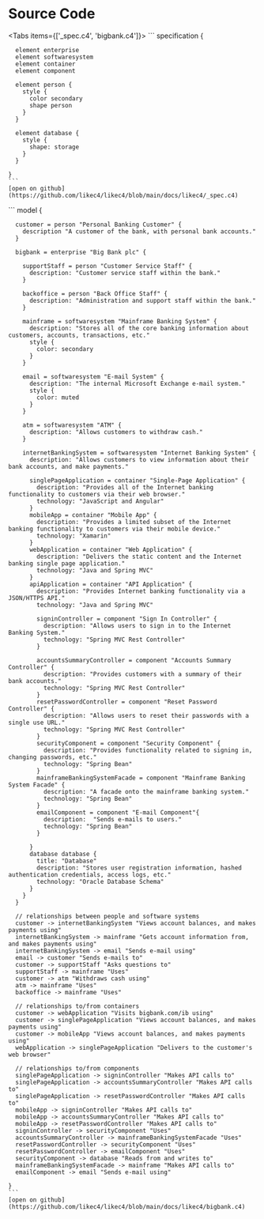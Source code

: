 
# Source Code

<Tabs items={['_spec.c4', 'bigbank.c4']}>
  <Tab>
    ```
    specification {

      element enterprise
      element softwaresystem
      element container
      element component

      element person {
        style {
          color secondary
          shape person
        }
      }

      element database {
        style {
          shape: storage
        }
      }

    }
    ```
    [open on github](https://github.com/likec4/likec4/blob/main/docs/likec4/_spec.c4)
  </Tab>
  <Tab>
    ```
    model {

      customer = person "Personal Banking Customer" {
        description "A customer of the bank, with personal bank accounts."
      }

      bigbank = enterprise "Big Bank plc" {

        supportStaff = person "Customer Service Staff" {
          description: "Customer service staff within the bank."
        }

        backoffice = person "Back Office Staff" {
          description: "Administration and support staff within the bank."
        }

        mainframe = softwaresystem "Mainframe Banking System" {
          description: "Stores all of the core banking information about customers, accounts, transactions, etc."
          style {
            color: secondary
          }
        }

        email = softwaresystem "E-mail System" {
          description: "The internal Microsoft Exchange e-mail system."
          style {
            color: muted
          }
        }

        atm = softwaresystem "ATM" {
          description: "Allows customers to withdraw cash."
        }

        internetBankingSystem = softwaresystem "Internet Banking System" {
          description: "Allows customers to view information about their bank accounts, and make payments."

          singlePageApplication = container "Single-Page Application" {
            description: "Provides all of the Internet banking functionality to customers via their web browser."
            technology: "JavaScript and Angular"
          }
          mobileApp = container "Mobile App" {
            description: "Provides a limited subset of the Internet banking functionality to customers via their mobile device."
            technology: "Xamarin"
          }
          webApplication = container "Web Application" {
            description: "Delivers the static content and the Internet banking single page application."
            technology: "Java and Spring MVC"
          }
          apiApplication = container "API Application" {
            description: "Provides Internet banking functionality via a JSON/HTTPS API."
            technology: "Java and Spring MVC"

            signinController = component "Sign In Controller" {
              description: "Allows users to sign in to the Internet Banking System."
              technology: "Spring MVC Rest Controller"
            }

            accountsSummaryController = component "Accounts Summary Controller" {
              description: "Provides customers with a summary of their bank accounts."
              technology: "Spring MVC Rest Controller"
            }
            resetPasswordController = component "Reset Password Controller" {
              description: "Allows users to reset their passwords with a single use URL."
              technology: "Spring MVC Rest Controller"
            }
            securityComponent = component "Security Component" {
              description: "Provides functionality related to signing in, changing passwords, etc."
              technology: "Spring Bean"
            }
            mainframeBankingSystemFacade = component "Mainframe Banking System Facade" {
              description: "A facade onto the mainframe banking system."
              technology: "Spring Bean"
            }
            emailComponent = component "E-mail Component"{
              description:  "Sends e-mails to users."
              technology: "Spring Bean"
            }

          }
          database database {
            title: "Database"
            description: "Stores user registration information, hashed authentication credentials, access logs, etc."
            technology: "Oracle Database Schema"
          }
        }
      }

      // relationships between people and software systems
      customer -> internetBankingSystem "Views account balances, and makes payments using"
      internetBankingSystem -> mainframe "Gets account information from, and makes payments using"
      internetBankingSystem -> email "Sends e-mail using"
      email -> customer "Sends e-mails to"
      customer -> supportStaff "Asks questions to"
      supportStaff -> mainframe "Uses"
      customer -> atm "Withdraws cash using"
      atm -> mainframe "Uses"
      backoffice -> mainframe "Uses"

      // relationships to/from containers
      customer -> webApplication "Visits bigbank.com/ib using"
      customer -> singlePageApplication "Views account balances, and makes payments using"
      customer -> mobileApp "Views account balances, and makes payments using"
      webApplication -> singlePageApplication "Delivers to the customer's web browser"

      // relationships to/from components
      singlePageApplication -> signinController "Makes API calls to"
      singlePageApplication -> accountsSummaryController "Makes API calls to"
      singlePageApplication -> resetPasswordController "Makes API calls to"
      mobileApp -> signinController "Makes API calls to"
      mobileApp -> accountsSummaryController "Makes API calls to"
      mobileApp -> resetPasswordController "Makes API calls to"
      signinController -> securityComponent "Uses"
      accountsSummaryController -> mainframeBankingSystemFacade "Uses"
      resetPasswordController -> securityComponent "Uses"
      resetPasswordController -> emailComponent "Uses"
      securityComponent -> database "Reads from and writes to"
      mainframeBankingSystemFacade -> mainframe "Makes API calls to"
      emailComponent -> email "Sends e-mail using"

    }
    ```
    [open on github](https://github.com/likec4/likec4/blob/main/docs/likec4/bigbank.c4)
  </Tab>
</Tabs>
